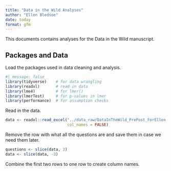 ```yaml
---
title: "Data in the Wild Analyses"
author: "Ellen Bledsoe"
date: today
format: gfm
---
```


This documents contains analyses for the Data in the Wild manuscript.

## Packages and Data

Load the packages used in data cleaning and analysis.

```r
#| message: false
library(tidyverse)    # for data wrangling
library(readxl)       # read in data
library(lme4)         # for lmer()
library(lmerTest)     # for p-values in lmer
library(performance)  # for assumption checks
```

Read in the data.

```r
data <- readxl::read_excel("../data_raw/DataInTheWild_PrePost_ForEllen.xlsx", 
                           col_names = FALSE)
```

Remove the row with what all the questions are and save them in case we need them later.

```r
questions <- slice(data, 3)
data <- slice(data, -3)
```

Combine the first two rows to one row to create column names.

```r

```
